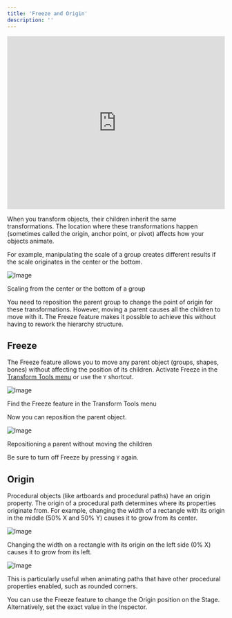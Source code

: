 ```yaml
---
title: 'Freeze and Origin'
description: ''
---
```


<iframe width="100%" height="400" src="https://www.youtube.com/embed/20aS5ZOkNpI?si=8X-VGCtWg3Y07Z79" title="YouTube video player" frameborder="0" allow="accelerometer; autoplay; clipboard-write; encrypted-media; gyroscope; picture-in-picture; web-share" referrerpolicy="strict-origin-when-cross-origin" allowfullscreen></iframe>

When you transform objects, their children inherit the same transformations. The location where these transformations happen (sometimes called the origin, anchor point, or pivot) affects how your objects animate. 

For example, manipulating the scale of a group creates different results if the scale originates in the center or the bottom.

![Image](https://ucarecdn.com/14d4d046-5cec-403f-a855-df2f2d973e8e/)

Scaling from the center or the bottom of a group

You need to reposition the parent group to change the point of origin for these transformations. However, moving a parent causes all the children to move with it. The Freeze feature makes it possible to achieve this without having to rework the hierarchy structure.

## Freeze 

The Freeze feature allows you to move any parent object (groups, shapes, bones) without affecting the position of its children. Activate Freeze in the [Transform Tools menu](../interface-overview/toolbar) or use the `Y` shortcut.

![Image](https://ucarecdn.com/d841e0b7-7a01-4c32-9c7b-dadd97c5d3d7/)

Find the Freeze feature in the Transform Tools menu

Now you can reposition the parent object.

![Image](https://ucarecdn.com/bd770843-ad72-4584-b23d-ea7cbf3297a7/)

Repositioning a parent without moving the children

Be sure to turn off Freeze by pressing `Y` again.

## Origin 

Procedural objects (like artboards and procedural paths) have an origin property. The origin of a procedural path determines where its properties originate from. For example, changing the width of a rectangle with its origin in the middle (50% X and 50% Y) causes it to grow from its center.

![Image](https://ucarecdn.com/2497d2bd-ddbe-432c-b68c-6d70e34a1af0/)

Changing the width on a rectangle with its origin on the left side (0% X) causes it to grow from its left.

![Image](https://ucarecdn.com/253c5325-712b-4e95-b369-3e50604ce817/)

This is particularly useful when animating paths that have other procedural properties enabled, such as rounded corners.

You can use the Freeze feature to change the Origin position on the Stage. Alternatively, set the exact value in the Inspector.